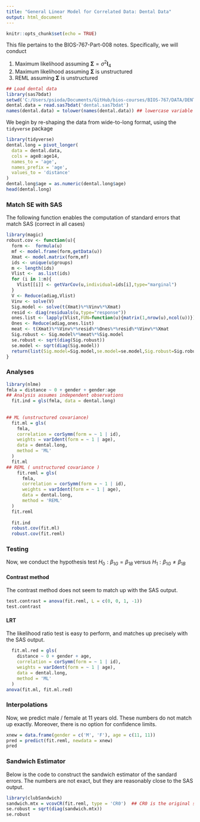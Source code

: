 ```yaml
---
title: "General Linear Model for Correlated Data: Dental Data"
output: html_document
---
```


```r
knitr::opts_chunk$set(echo = TRUE)
```



This file pertains to the BIOS-767-Part-008 notes. Specifically, we will conduct

1. Maximum likelihood assuming $\mathbf{\Sigma} = \sigma^2 \mathbf{I}_4$
2. Maximum likelihood assuming $\mathbf{\Sigma}$ is unstructured
3. REML assuming $\mathbf{\Sigma}$ is unstructured

```r
## Load dental data
library(sas7bdat)
setwd('C:/Users/psioda/Documents/GitHub/bios-courses/BIOS-767/DATA/DENTAL')
dental.data = read.sas7bdat('dental.sas7bdat')
names(dental.data) = tolower(names(dental.data)) ## lowercase variable names
```


We begin by re-shaping the data from wide-to-long format, using the `tidyverse` package
```r
library(tidyverse)
dental.long = pivot_longer(
  data = dental.data,
  cols = age8:age14,
  names_to = 'age',
  names_prefix = 'age',
  values_to = 'distance'
)
dental.long$age = as.numeric(dental.long$age)
head(dental.long)
```

### Match SE with SAS
The following function enables the computation of standard errors that match SAS (correct in all cases)
```r
library(magic)
robust.cov <- function(u){
  form <-  formula(u)
  mf <- model.frame(form,getData(u))
  Xmat <- model.matrix(form,mf)
  ids <- unique(u$groups)
  m <- length(ids)
  Vlist <-  as.list(ids)
  for (i in 1:m){
    Vlist[[i]] <- getVarCov(u,individual=ids[i],type="marginal")
  }
  V <- Reduce(adiag,Vlist)
  Vinv <- solve(V)
  Sig.model <- solve(t(Xmat)%*%Vinv%*%Xmat)
  resid <- diag(residuals(u,type="response"))
  ones.list <- lapply(Vlist,FUN=function(u){matrix(1,nrow(u),ncol(u))})
  Ones <- Reduce(adiag,ones.list)
  meat <- t(Xmat)%*%Vinv%*%resid%*%Ones%*%resid%*%Vinv%*%Xmat
  Sig.robust <- Sig.model%*%meat%*%Sig.model
  se.robust <- sqrt(diag(Sig.robust))
  se.model <- sqrt(diag(Sig.model))
  return(list(Sig.model=Sig.model,se.model=se.model,Sig.robust=Sig.robust,se.robust=se.robust))
}
```



### Analyses
```r
library(nlme)
fmla = distance ~ 0 + gender + gender:age
## Analysis assumes independent observations
  fit.ind = gls(fmla, data = dental.long)
  
  
## ML (unstructured covariance)
  fit.ml = gls( 
    fmla, 
    correlation = corSymm(form = ~ 1 | id), 
    weights = varIdent(form = ~ 1 | age),
    data = dental.long, 
    method = 'ML'
  )
  fit.ml
## REML ( unstructured covariance )
    fit.reml = gls( 
      fmla, 
      correlation = corSymm(form = ~ 1 | id), 
      weights = varIdent(form = ~ 1 | age),
      data = dental.long, 
      method = 'REML'
  )
  fit.reml
  
  fit.ind
  robust.cov(fit.ml)
  robust.cov(fit.reml)
```


### Testing
Now, we conduct the hypothesis test $H_0: \beta_{1G} = \beta_{1B}$ versus $H_1: \beta_{1G} \ne \beta_{1B}$


#### Contrast method

The contrast method does not seem to match up with the SAS output.

```r
test.contrast = anova(fit.reml, L = c(0, 0, 1, -1))
test.contrast
```

#### LRT

The likelihood ratio test is easy to perform, and matches up precisely
with the SAS output.

```r
  fit.ml.red = gls( 
    distance ~ 0 + gender + age, 
    correlation = corSymm(form = ~ 1 | id), 
    weights = varIdent(form = ~ 1 | age),
    data = dental.long, 
    method = 'ML'
  )
anova(fit.ml, fit.ml.red)
```

### Interpolations
Now, we predict male / female at 11 years old. These numbers do not match up exactly. Moreover, there is no option for confidence limits.
```r
xnew = data.frame(gender = c('M', 'F'), age = c(11, 11))
pred = predict(fit.reml, newdata = xnew)
pred
```


### Sandwich Estimator
Below is the code to construct the sandwich estimator of the sandard errors.
The numbers are not exact, but they are reasonably close to the SAS output.
```r
library(clubSandwich)
sandwich.mtx = vcovCR(fit.reml, type = 'CR0')  ## CR0 is the original sandwich
se.robust = sqrt(diag(sandwich.mtx))
se.robust
```


